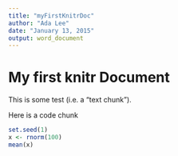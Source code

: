```yaml
---
title: "myFirstKnitrDoc"
author: "Ada Lee"
date: "January 13, 2015"
output: word_document
---
```


My first knitr Document
==================================

This is some test (i.e. a "text chunk").

Here is a code chunk
```r
set.seed(1)
x <- rnorm(100)
mean(x)
```

